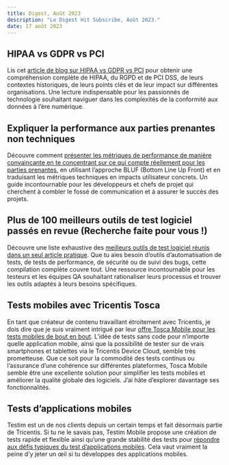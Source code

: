 ```yaml
---
title: Digest, Août 2023
description: "Le Digest Hit Subscribe, Août 2023."
date: 17 août 2023
---
```


## HIPAA vs GDPR vs PCI
Lis cet [article de blog sur HIPAA vs GDPR vs PCI](https://www.enov8.com/blog/hipaa-vs-gdpr-vs-pci) pour obtenir une compréhension complète de HIPAA, du RGPD et de PCI DSS, de leurs contextes historiques, de leurs points clés et de leur impact sur différentes organisations. Une lecture indispensable pour les passionnés de technologie souhaitant naviguer dans les complexités de la conformité aux données à l’ère numérique.

## Expliquer la performance aux parties prenantes non techniques
Découvre comment [présenter les métriques de performance de manière convaincante en te concentrant sur ce qui compte réellement pour les parties prenantes](https://requestmetrics.com/web-performance/explaining-performance-to-nontechnical-stakeholders), en utilisant l’approche BLUF (Bottom Line Up Front) et en traduisant les métriques techniques en impacts utilisateur concrets. Un guide incontournable pour les développeurs et chefs de projet qui cherchent à combler le fossé de communication et à assurer le succès des projets.

## Plus de 100 meilleurs outils de test logiciel passés en revue (Recherche faite pour vous !)
Découvre une liste exhaustive des [meilleurs outils de test logiciel réunis dans un seul article pratique](https://www.tricentis.com/learn/testing-tools). Que tu aies besoin d’outils d’automatisation de tests, de tests de performance, de sécurité ou de suivi des bugs, cette compilation complète couvre tout. Une ressource incontournable pour les testeurs et les équipes QA souhaitant rationaliser leurs processus et trouver les outils adaptés à leurs besoins spécifiques.

## Tests mobiles avec Tricentis Tosca
En tant que créateur de contenu travaillant étroitement avec Tricentis, je dois dire que je suis vraiment intrigué par leur [offre Tosca Mobile pour les tests mobiles de bout en bout](https://www.tricentis.com/fr/produits/automatisation-continu-tests-tosca/tests-mobiles). L’idée de tests sans code pour n’importe quelle application mobile, ainsi que la possibilité de tester sur de vrais smartphones et tablettes via le Tricentis Device Cloud, semble très prometteuse. Que ce soit pour la commodité des tests continus ou l’assurance d’une cohérence sur différentes plateformes, Tosca Mobile semble être une excellente solution pour simplifier les tests mobiles et améliorer la qualité globale des logiciels. J’ai hâte d’explorer davantage ses fonctionnalités.

## Tests d’applications mobiles
Testim est un de nos clients depuis un certain temps et fait désormais partie de Tricentis. Si tu ne le savais pas, Testim Mobile propose une création de tests rapide et flexible ainsi qu’une grande stabilité des tests pour [répondre aux défis typiques du test d’applications mobiles](https://www.tricentis.com/fr/produits/testim-mobile). Cela vaut vraiment la peine d’y jeter un œil si tu développes des applications mobiles.
